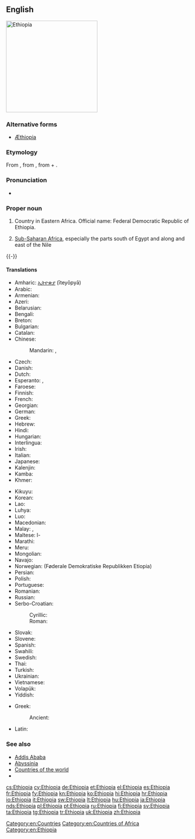 ==English==
[[Image:Ethiopia (Africa orthographic projection).svg|250px|thumb|right|Ethiopia]]
{{wikipedia}}
{{wikipedia|Aethiopia (Classical Greek term)}}

===Alternative forms===
* [[Æthiopia]] {{qualifier|archaic}}

===Etymology===
From {{etyl|grc}} {{term|lang=grc|Αἰθιοπία|tr=Aithiopia}}, from {{term|lang=grc|Αἰθίοψ|tr=Aithiops||charred complexion}}, from {{term|lang=grc|αἴθω|tr=aithō||I burn}} + {{term|lang=grc|ὤψ|tr=ōps||eye, face, complexion}}.

===Pronunciation===
* {{IPA|/iθiˈoʊpiə/|lang=en}}

===Proper noun===
{{en-proper noun}}

# Country in Eastern Africa. Official name: Federal Democratic Republic of Ethiopia.
# {{historical}} [[sub-Saharan Africa|Sub-Saharan Africa]], especially the parts south of Egypt and along and east of the Nile

{{-}}

====Translations====
{{trans-top|country in Eastern Africa}}
* Amharic: [[ኢትዮጵያ]] (īteyōpyā)
* Arabic: {{t|ar|إثيوبيا|f|tr='ithiubiya}}
* Armenian: {{t-|hy|Եթովպիա|tr=Et’ovpia}}
* Azeri: {{t|az|Efiopiya}}
* Belarusian: {{t|be|Эфіопія|f|tr=Efiópija|xs=Belarusian}}
* Bengali: {{t|bn|ইথিওপিয়া|tr=ithi'ōpiẏā|sc=Beng|xs=Bengali}}
* Breton: {{t|br|Etiopia}}
* Bulgarian: {{t|bg|Етиопия|f|tr=Etiópija}}
* Catalan: {{t|ca|Etiòpia|f}}
* Chinese:
*: Mandarin: {{t-|cmn|埃塞俄比亞|sc=Hani}}, {{t-|cmn|埃塞俄比亚|tr=Āisài'ébǐyà|sc=Hani}}
* Czech: {{t+|cs|Etiopie|f}}
* Danish: {{t+|da|Etiopien}}
* Dutch: {{t+|nl|Ethiopië}}
* Esperanto: {{t-|eo|Etiopio|xs=Esperanto}}, {{t-|eo|Etiopujo|xs=Esperanto}}
* Faroese: {{t|fo|Etiopia|f|n}}
* Finnish: {{t+|fi|Etiopia}}
* French: {{t+|fr|Éthiopie}}
* Georgian: {{t|ka|ეთიოპია|tr=etiopia|sc=Geor|xs=Georgian}}
* German: {{t+|de|Äthiopien|n}}
* Greek: {{t+|el|Αιθιοπία|f|tr=Aithiopía}}
* Hebrew: {{t|he|אתיופיה}}
* Hindi: {{t+|hi|इथियोपिया|tr=ithiyōpiyā|xs=Hindi}}
* Hungarian: {{t+|hu|Etiópia}}
* Interlingua: {{t|ia|Ethiopia}}
* Irish: {{t|ga|Aetóip|f|alt=an Aetóip|xs=Irish}}
* Italian: {{t+|it|Etiopia|f}}
* Japanese: {{t+|ja|エチオピア|tr=Echiopia}}
* Kalenjin: {{tø|kln|Ethiopia}}
* Kamba: {{tø|kam|Ethiopia}}
* Khmer: {{t|km|អេត្យូពី|tr=eityopi|sc=Khmr}}
{{trans-mid}}
* Kikuyu: {{tø|ki|Ethiopia}}
* Korean: {{t+|ko|에티오피아|tr=Etiopia|sc=Hang}}
* Lao: {{t-|lo|ເອທິໂອປີ|tr='eethi'oopii|sc=Laoo|xs=Lao}}
* Luhya: {{tø|luy|Ethiopia}}
* Luo: {{tø|luo|Ethiopia}}
* Macedonian: {{t+|mk|Етиопија|f|tr=Etiópija}}
* Malay: {{t|ms|Ethiopia}}, {{qualifier|probably obsolete}} {{t|ms|Habsyah}}
* Maltese: l-{{t|mt|Etjopja}}
* Marathi: {{t|mr|इथियोपिया|m|tr=ithiyopiyā|sc=Deva}}
* Meru: {{tø|mer|Ethiopia}}
* Mongolian: {{t|mn|Этиоп|tr=Etióp|sc=Cyrl|xs=Mongolian}}
* Navajo: {{tø|nv|Iithiyópya}}
* Norwegian: {{t|no|Etiopia}} (Føderale Demokratiske Republikken Etiopia)
* Persian: {{t|fa|اتیوپی}}
* Polish: {{t+|pl|Etiopia|f}}
* Portuguese: {{t+|pt|Etiópia|f}}
* Romanian: {{t-|ro|Etiopia|f}}
* Russian: {{t-|ru|Эфиопия|f|tr=Efiópija}}
* Serbo-Croatian:
*: Cyrillic: {{t|sh|Етиопија|f|sc=Cyrl}}
*: Roman: {{t|sh|Etiopija|f}}
* Slovak: {{t-|sk|Etiópia|f}}
* Slovene: {{t+|sl|Etiopija|f}}
* Spanish: {{t+|es|Etiopía|f}}
* Swahili: {{t+|sw|Uhabeshi|xs=Swahili}}
* Swedish: {{t+|sv|Etiopien}}
* Thai: {{t|th|เอธิโอเปีย|tr=aytíōbpia}}
* Turkish: {{t+|tr|Etiyopya}}
* Ukrainian: {{t+|uk|Ефіопія|f|tr=Efiópija|xs=Ukrainian}}
* Vietnamese: {{t-|vi|Ethiopia|xs=Vietnamese}}
* Volapük: {{t+|vo|Lätiopän|xs=Volapük}}
* Yiddish: {{t|yi|עטיאָפיע|tr=Etiopye|sc=Hebr|xs=Yiddish}}
{{trans-bottom}}

{{trans-top|Sub-Saharan Africa (historical)}}
* Greek:
*: Ancient: {{tø|grc|Αἰθιοπία|f|sc=polytonic|tr=Aithiopiā}}
{{trans-mid}}
* Latin: {{t|la|Aethiopia|f}}
{{trans-bottom}}

===See also===
* [[Addis Ababa]]
* [[Abyssinia]]
* [[Appendix:Countries of the world|Countries of the world]]
* {{pedia}}

[[Category:en:Countries]]
[[Category:en:Countries of Africa]]
[[Category:en:Ethiopia]]

[[cs:Ethiopia]]
[[cy:Ethiopia]]
[[de:Ethiopia]]
[[et:Ethiopia]]
[[el:Ethiopia]]
[[es:Ethiopia]]
[[fr:Ethiopia]]
[[fy:Ethiopia]]
[[kn:Ethiopia]]
[[ko:Ethiopia]]
[[hi:Ethiopia]]
[[hr:Ethiopia]]
[[io:Ethiopia]]
[[it:Ethiopia]]
[[sw:Ethiopia]]
[[lt:Ethiopia]]
[[hu:Ethiopia]]
[[ja:Ethiopia]]
[[nds:Ethiopia]]
[[pl:Ethiopia]]
[[pt:Ethiopia]]
[[ru:Ethiopia]]
[[fi:Ethiopia]]
[[sv:Ethiopia]]
[[ta:Ethiopia]]
[[tg:Ethiopia]]
[[tr:Ethiopia]]
[[uk:Ethiopia]]
[[zh:Ethiopia]]